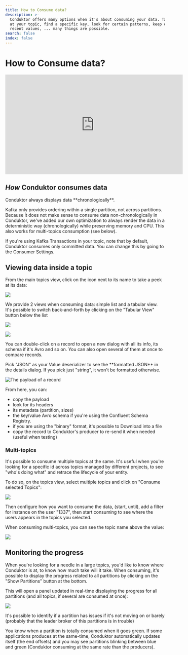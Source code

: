 ```yaml
---
title: How to Consume data?
description: >-
  Conduktor offers many options when it's about consuming your data. Take a peek
  at your topic, find a specific key, look for certain patterns, keep only the
  recent values, ... many things are possible.
search: false
index: false
---
```


# How to Consume data?

<iframe
  width="560"
  height="315"
  src="https://www.youtube.com/embed/zB9tsZN8Fbs"
  title="YouTube video player"
  frameBorder="0"
  allow="accelerometer; autoplay; clipboard-write; encrypted-media; gyroscope; picture-in-picture"
  allowFullScreen
></iframe>

## _How_ Conduktor consumes data

<Tip>
Conduktor always displays data **chronologically**.
</Tip>

Kafka only provides ordering within a single partition, not across partitions. Because it does not make sense to consume data non-chronologically in Conduktor, we've added our own optimization to always render the data in a deterministic way (chronologically) while preserving memory and CPU. This also works for multi-topics consumption (see below).

If you're using Kafka Transactions in your topic, note that by default, Conduktor consumes only committed data. You can change this by going to the Consumer Settings.

## Viewing data inside a topic

From the main topics view, click on the icon next to its name to take a peek at its data:

![](../../assets/screenshot-2020-06-25-at-15.21.24.png)

We provide 2 views when consuming data: simple list and a tabular view. It's possible to switch back-and-forth by clicking on the "Tabular View" button below the list

![](<../../assets/screenshot-2020-06-25-at-15.04.41 (1).png>)

![](<../../assets/screenshot-2020-06-25-at-15.07.08 (2).png>)

You can double-click on a record to open a new dialog with all its info, its schema if it's Avro and so on. You can also open several of them at once to compare records.

<Tip>
Pick "JSON" as your Value deserializer to see the **formatted JSON** in the details
dialog. If you pick just "string", it won't be formatted otherwise.
</Tip>

![The payload of a record](../../assets/screenshot-2020-06-25-at-15.15.11.png)

From here, you can:

- copy the payload
- look for its headers
- its metadata (partition, sizes)
- the key/value Avro schema if you're using the Confluent Schema Registry.&#x20;
- if you are using the "binary" format, it's possible to Download into a file
- copy the record to Conduktor's producer to re-send it when needed (useful when testing)

### Multi-topics

It's possible to consume multiple topics at the same. It's useful when you're looking for a specific id across topics managed by different projects, to see "who's doing what" and retrace the lifecycle of your entity.

To do so, on the topics view, select multiple topics and click on "Consume selected Topics":

![](../../assets/screenshot-2020-06-25-at-14.46.18.png)

Then configure how you want to consume the data, (start, until), add a filter for instance on the user "1337", then start consuming to see where the users appears in the topics you selected.

When consuming multi-topics, you can see the topic name above the value:

![](../../assets/screenshot-2020-06-25-at-14.51.37.png)

## Monitoring the progress

When you're looking for a needle in a large topics, you'd like to know where Conduktor is at, to know how much take will it take. When consuming, it's possible to display the progress related to all partitions by clicking on the "Show Partitions" button at the bottom.

This will open a panel updated in real-time displaying the progress for all partitions (and all topics, if several are consumed at once):

![](<../../assets/screenshot-2020-06-25-at-16.48.45 (1).png>)

<Warning>
It's possible to identify if a partition has issues if it's not moving on or barely (probably that
the leader broker of this partitions is in trouble)
</Warning>

You know when a partition is totally consumed when it goes green. If some applications produces at the same-time, Conduktor automatically updates itself (the end offsets) and you may see partitions blinking between blue and green (Conduktor consuming at the same rate than the producers).

